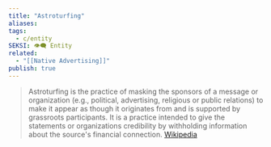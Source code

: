 ```yaml
---
title: "Astroturfing"
aliases: 
tags:
  - c/entity
SEKSI: 👁️‍🗨️ Entity
related:
  - "[[Native Advertising]]"
publish: true
---
```

> Astroturfing is the practice of masking the sponsors of a message or organization (e.g., political, advertising, religious or public relations) to make it appear as though it originates from and is supported by grassroots participants. It is a practice intended to give the statements or organizations credibility by withholding information about the source's financial connection.
> [Wikipedia](https://en.wikipedia.org/wiki/Astroturfing)
